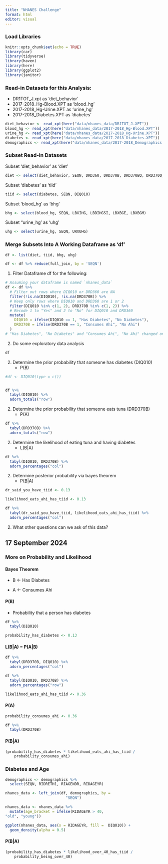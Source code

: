 ```yaml
---
title: "NHANES Challenge"
format: html
editor: visual
---
```


### Load Libraries

```r
knitr::opts_chunk$set(echo = TRUE)
library(car)
library(tidyverse)
library(haven)
library(here)
library(ggplot2)
library(janitor)
```

### Read-in Datasets for this Analysis:

-   DR1TOT_J.xpt as 'diet_behavior'
-   2017-2018_Hg-Blood.XPT as 'blood_hg'
-   2017-2018_Hg-Urine.XPT as 'urine_hg'
-   2017-2018_Diabetes.XPT as 'diabetes'

```r
diet_behavior <- read_xpt(here("data/nhanes_data/DR1TOT_J.XPT"))
blood_hg <- read_xpt(here("data/nhanes_data/2017-2018_Hg-Blood.XPT"))
urine_hg <- read_xpt(here("data/nhanes_data/2017-2018_Hg-Urine.XPT"))
diabetes <- read_xpt(here("data/nhanes_data/2017-2018_Diabetes.XPT"))
demographics <- read_xpt(here("data/nhanes_data/2017-2018_Demographics.XPT"))
```

### Subset Read-in Datasets

Subset 'diet_behavior' as 'diet'

```r
diet <- select(diet_behavior, SEQN, DRD360, DRD370B, DRD370BQ, DRD370Q, DRD370QQ)
```

Subset 'diabetes' as 'tiid'

```r
tiid <- select(diabetes, SEQN, DIQ010)
```

Subset 'blood_hg' as 'bhg'

```r
bhg <- select(blood_hg, SEQN, LBXIHG, LBDIHGSI, LBXBGE, LBXBGM)
```

Subset "urine_hg' as 'uhg'

```r
uhg <- select(urine_hg, SEQN, URXUHG)
```

### Merge Subsets Into A Working Dataframe as 'df'

```r
df <- list(diet, tiid, bhg, uhg)

df <- df %>% reduce(full_join, by = 'SEQN')
```

1.  Filter Dataframe df for the following:

```r
# Assuming your dataframe is named `nhanes_data`
df <- df %>%
  # Filter out rows where DIQ010 or DRD360 are NA
  filter(!is.na(DIQ010), !is.na(DRD370B)) %>%
  # Keep only rows where DIQ010 and DRD360 are 1 or 2
  filter(DIQ010 %in% c(1, 2), DRD370B %in% c(1, 2)) %>%
  # Recode 1 to "Yes" and 2 to "No" for DIQ010 and DRD360
  mutate(
    DIQ010 = ifelse(DIQ010 == 1, "Has Diabetes", "No Diabetes"),
    DRD370B = ifelse(DRD370B == 1, "Consumes Ahi", "No Ahi")
  )
# "Has Diabetes", "No Diabetes" and "Consumes Ahi", "No Ahi" changed on 17SEP 24
```

2.  Do some exploratory data analysis

```r
df
```

2.  Determine the prior probability that someone has diabetes (DIQ010)
    -   P(B)

```r
#df <- DIQ010(type = c())


df %>% 
  tabyl(DIQ010) %>% 
  adorn_totals("row")
```

2.  Determine the prior probability that someone eats tuna (DRD370B)
    -   P(A)

```r
df %>% 
  tabyl(DRD370B) %>% 
  adorn_totals("row")
```

2.  Determine the likelihood of eating tuna and having diabetes
    -   L(B\|A)

```r
df %>% 
  tabyl(DIQ010, DRD370B) %>% 
  adorn_percentages("col") 
```

2.  Determine posterior probability via bayes theorem
    -   P(B\|A)

```r
dr_said_you_have_tiid <- 0.13

likelihood_eats_ahi_has_tiid <- 0.13
```

```r
df %>% 
  tabyl(dr_said_you_have_tiid, likelihood_eats_ahi_has_tiid) %>% 
  adorn_percentages("col") 
```

2.  What other questions can we ask of this data?

## 17 September 2024

### More on Probability and Likelihood

#### Bayes Theorem

-   B \<- Has Diabetes

-   A \<- Consumes Ahi

#### P(B)

-   Probability that a person has diabetes

```r
df %>% 
  tabyl(DIQ010)
```

```r
probability_has_diabetes <- 0.13
```

#### L(B\|A) = P(A\|B)

```r
df %>% 
  tabyl(DRD370B, DIQ010) %>% 
  adorn_percentages("col")
```

```r
df %>% 
  tabyl(DIQ010, DRD370B) %>% 
  adorn_percentages("row")
```

```r
likelihood_eats_ahi_has_tiid <- 0.36
```

#### P(A)

```r
probability_consumes_ahi <- 0.36
```

```r
df %>% 
  tabyl(DRD370B)
```

#### P(B\|A)

```r
(probability_has_diabetes * likelihood_eats_ahi_has_tiid /
    probability_consumes_ahi)
```

### Diabetes and Age

```r
demographics <- demographics %>% 
  select(SEQN, RIDRETH1, RIAGENDR, RIDAGEYR)
```

```r
nhanes_data <- left_join(df, demographics, by =
                           "SEQN")
```

```r
nhanes_data <- nhanes_data %>% 
  mutate(age_bracket = ifelse(RIDAGEYR > 40,
"old", "young"))
```

```r
ggplot(nhanes_data, aes(x = RIDAGEYR, fill =  DIQ010)) +
  geom_density(alpha = 0.5)
```

#### P(B\|A)

```r
(probability_has_diabetes * likelihood_over_40_has_tiid /
    probability_being_over_40)
```
